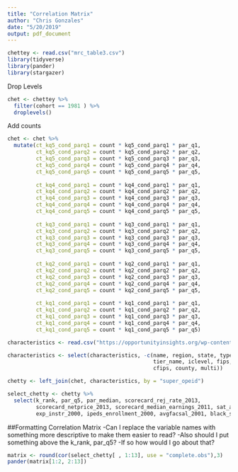 ```yaml
---
title: "Correlation Matrix"
author: "Chris Gonzales"
date: "5/20/2019"
output: pdf_document
---
```


```r
chettey <- read.csv("mrc_table3.csv")
library(tidyverse)
library(pander)
library(stargazer)
```

Drop Levels
```r
chet <- chettey %>%
  filter(cohort == 1981 ) %>%
  droplevels()
```

Add counts
```r
chet <- chet %>%
  mutate(ct_kq5_cond_parq1 = count * kq5_cond_parq1 * par_q1,
         ct_kq5_cond_parq2 = count * kq5_cond_parq2 * par_q2,
         ct_kq5_cond_parq3 = count * kq5_cond_parq3 * par_q3,
         ct_kq5_cond_parq4 = count * kq5_cond_parq4 * par_q4,
         ct_kq5_cond_parq5 = count * kq5_cond_parq5 * par_q5,
         
         ct_kq4_cond_parq1 = count * kq4_cond_parq1 * par_q1,
         ct_kq4_cond_parq2 = count * kq4_cond_parq2 * par_q2,
         ct_kq4_cond_parq3 = count * kq4_cond_parq3 * par_q3,
         ct_kq4_cond_parq4 = count * kq4_cond_parq4 * par_q4,
         ct_kq4_cond_parq5 = count * kq4_cond_parq5 * par_q5,
         
         ct_kq3_cond_parq1 = count * kq3_cond_parq1 * par_q1,
         ct_kq3_cond_parq2 = count * kq3_cond_parq2 * par_q2,
         ct_kq3_cond_parq3 = count * kq3_cond_parq3 * par_q3,
         ct_kq3_cond_parq4 = count * kq3_cond_parq4 * par_q4,
         ct_kq3_cond_parq5 = count * kq3_cond_parq5 * par_q5,
         
         ct_kq2_cond_parq1 = count * kq2_cond_parq1 * par_q1,
         ct_kq2_cond_parq2 = count * kq2_cond_parq2 * par_q2,
         ct_kq2_cond_parq3 = count * kq2_cond_parq3 * par_q3,
         ct_kq2_cond_parq4 = count * kq2_cond_parq4 * par_q4,
         ct_kq2_cond_parq5 = count * kq2_cond_parq5 * par_q5,
         
         ct_kq1_cond_parq1 = count * kq1_cond_parq1 * par_q1,
         ct_kq1_cond_parq2 = count * kq1_cond_parq2 * par_q2,
         ct_kq1_cond_parq3 = count * kq1_cond_parq3 * par_q3,
         ct_kq1_cond_parq4 = count * kq1_cond_parq4 * par_q4,
         ct_kq1_cond_parq5 = count * kq1_cond_parq5 * par_q5)
```


```r
characteristics <- read.csv("https://opportunityinsights.org/wp-content/uploads/2018/04/mrc_table10.csv")
```

```r
characteristics <- select(characteristics, -c(name, region, state, type, tier,
                                              tier_name, iclevel, fips, cz, czname,
                                              cfips, county, multi))
```

```r
chetty <- left_join(chet, characteristics, by = "super_opeid")
```

```r
select_chetty <- chetty %>%
  select(k_rank, par_q5, par_median, scorecard_rej_rate_2013,
         scorecard_netprice_2013, scorecard_median_earnings_2011, sat_avg_2001, sticker_price_2000,
         exp_instr_2000, ipeds_enrollment_2000, avgfacsal_2001, black_share_fall_2000, grad_rate_150_p_2002)
```

##Formatting Correlation Matrix
-Can I replace the variable names with something more descriptive to make them easier to read?
-Also should I put something above the k_rank, par_q5?
  -If so how would I go about that?

```r
matrix <- round(cor(select_chetty[ , 1:13], use = "complete.obs"),3) 
pander(matrix[1:2, 2:13])
```